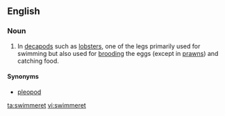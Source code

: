 ==English==

===Noun===
{{en-noun}}
{{wikipedia|Decapod anatomy#Abdomen / Pleon}}

# {{context|zoology}} In [[decapod]]s such as [[lobster]]s, one of the legs primarily used for swimming but also used for [[brooding]] the eggs (except in [[prawn]]s) and catching food.

====Synonyms====
* [[pleopod]]

[[ta:swimmeret]]
[[vi:swimmeret]]